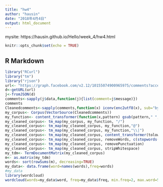 ```yaml
---
title: "hw4"
author: "hausin"
date: "2018年4月4日"
output: html_document
---
```


mysite: https://hausin.github.io/Hello/week_4/hw4.html

```r
knitr::opts_chunk$set(echo = TRUE)
```

## R Markdown
```R
library("RCurl")
library("tm")
library("rjson")
url<- "https://graph.facebook.com/v2.12/10155074900965975/comments?access_token=EAACEdEose0cBAH73mGZBP8oyYeSv8caO4z7h7xJkNDeiJwJaeiUOyetYHXeEX2i8GjExq5yySVFNHwugqaFRKfuzZCGAwosMzF7z7AHdFuRsOJnFzM8ODf8vbGY9vZBmDSsB0QiZAkZBbZAWVb7Ue4cdrMmLhD7mIjbBn7YJwVMuav6pEMbdb9J1sHU942zK8ZD&pretty=0&limit=25&after=MTY5NTcZD"
d<-getURL(url)
j<-fromJSON(d)
comments<-sapply(j$data,function(j){list(comment=j$message)})
comments
Cleanedcomments<-sapply(comments,function(x) iconv(enc2utf8(x), sub="byte"))
my_corpus<- Corpus(VectorSource(Cleanedcomments))
my_function<- content_transformer(function(x,pattern) gsub(pattern," ", x))
my_cleaned_corpus<- tm_map(my_corpus, my_function, "/")
my_cleaned_corpus<- tm_map(my_cleaned_corpus, my_function,"@")
my_cleaned_corpus<- tm_map(my_cleaned_corpus, my_function,"\\|")
my_cleaned_corpus<- tm_map(my_cleaned_corpus, content_transformer(tolower))
my_cleaned_corpus<- tm_map(my_cleaned_corpus, removeWords, c(stopwords("english")))
my_cleaned_corpus<- tm_map(my_cleaned_corpus, removePunctuation)
my_cleaned_corpus<- tm_map(my_cleaned_corpus, stripWhitespace)
my_tdm<- TermDocumentMatrix(my_cleaned_corpus)
m<- as.matrix(my_tdm)
words<- sort(rowSums(m), decreasing=TRUE)
my_data<- data.frame(word=names(words),freq=words)
#my_data
library(wordcloud)
wordcloud(words=my_data$word, freq=my_data$freq, min.freq=2, max.word=500, random.order = FALSE, rot.per = 0.35, colors=brewer.pal(12, "Paired"))
```


